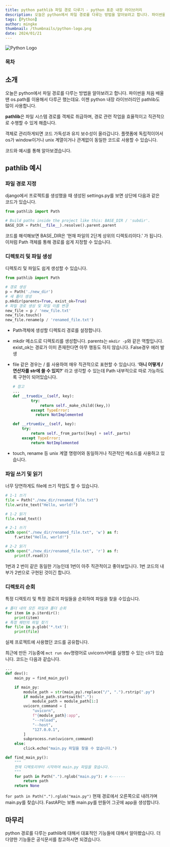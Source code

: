 ```yaml
---
title: python pathlib 파일 경로 다루기 - python 표준 내장 라이브러리
description: 오늘은 python에서 파일 경로를 다루는 방법을 알아보려고 합니다. 파이썬을 처음 배울 땐 os.path를 이용해서 다루곤 했는데요. 이젠 python 내장 라이브러리인 pathlib도 많이 사용합니다. pathlib은 파일 시스템 경로를 객체로 취급하며, 경로 관련 작업을 효율적이고 직관적으로 수행할 수 있게 해줍니다.
tags: [Python]
author: mingke
thumbnail: /thumbnails/python-logo.png
date: 2024/01/21
---
```


<Image src="/thumbnails/python-logo.png" alt="Python Logo" />

### 목차

## 소개

오늘은 python에서 파일 경로를 다루는 방법을 알아보려고 합니다. 파이썬을 처음 배울 땐 os.path를 이용해서 다루곤 했는데요. 이젠 python 내장 라이브러리인 pathlib도 많이 사용합니다.

**pathlib**은 파일 시스템 경로를 객체로 취급하며, 경로 관련 작업을 효율적이고 직관적으로 수행할 수 있게 해줍니다.

객체로 관리하게되면 코드 가독성과 유지 보수성이 올라갑니다. 플랫폼에 독립적이어서 os가 window이거나 unix 계열이거나 관계없이 동일한 코드로 사용할 수 있습니다.

코드와 예시를 통해 알아보겠습니다.

## pathlib 예시

### 파일 경로 지정

django에서 프로젝트를 생성했을 때 생성된 settings.py를 보면 상단에 다음과 같은 코드가 있습니다.

```python
from pathlib import Path

# Build paths inside the project like this: BASE_DIR / 'subdir'.
BASE_DIR = Path(__file__).resolve().parent.parent
```

코드를 해석해보면 BASE_DIR은 ‘현재 파일의 2단계 상위의 디렉토리이다.’ 가 됩니다. 이처럼 Path 객체를 통해 경로를 쉽게 지정할 수 있습니다.

### 디렉토리 및 파일 생성

디렉토리 및 파일도 쉽게 생성할 수 있습니다.

```python
from pathlib import Path

# 경로 생성
p = Path('./new_dir')
# 새 폴더 생성
p.mkdir(parents=True, exist_ok=True)
# 파일 경로 생성 및 파일 이름 변경
new_file = p / 'new_file.txt'
new_file.touch()
new_file.rename(p / 'renamed_file.txt')
```

- Path객체에 생성할 디렉토리 경로를 설정합니다.
- mkdir 메소드로 디렉토리를 생성합니다. parents는 `mkdir -p`와 같은 역할입니다. exist_ok는 경로가 이미 존재한다면 아무 행동도 하지 않습니다. False경우 에러 발생
- file 같은 경우는 / 를 사용하여 매우 직관적으로 표현할 수 있습니다. ‘**아니 어떻게 / 연산자를 str에 쓸 수 있지?**’ 라고 생각할 수 있는데 Path 내부적으로 따로 가능하도록 구현이 되어있습니다.

  ```python
  # 참고
  ...
  def __truediv__(self, key):
          try:
              return self._make_child((key,))
          except TypeError:
            return NotImplemented

  def __rtruediv__(self, key):
      try:
          return self._from_parts([key] + self._parts)
      except TypeError:
          return NotImplemented
  ```

- touch, rename 등 unix 계열 명령어와 동일하거나 직관적인 메소드를 사용하고 있습니다.

### 파일 쓰기 및 읽기

너무 당연하게도 file에 쓰기 작업도 할 수 있습니다.

```python
# 1-1 쓰기
file = Path("./new_dir/renamed_file.txt")
file.write_text("Hello, world!")

# 1-2 읽기
file.read_text()

# 2-1 쓰기
with open("./new_dir/renamed_file.txt", 'w') as f:
    f.write("Hello, world!")

# 2-2 읽기
with open("./new_dir/renamed_file.txt", 'r') as f:
    print(f.read())
```

1번과 2 번이 같은 동일한 기능인데 1번이 아주 직관적이고 좋아보입니다. 1번 코드의 내부가 2번으로 구현된 것이긴 합니다.

### 디렉토리 순회

특정 디렉토리 및 특정 경로의 파일들을 순회하여 파일을 찾을 수있습니다.

```python
# 폴더 내의 모든 파일과 폴더 순회
for item in p.iterdir():
    print(item)
# 특정 패턴의 파일 찾기
for file in p.glob('*.txt'):
    print(file)
```

실제 프로젝트에 사용했던 코드를 공유합니다.

최근에 만든 기능중에 `mct run dev`명령어로 uvicorn서버를 실행할 수 있는 cli가 있습니다. 코드는 다음과 같습니다.

```python
...
def dev():
    main_py = find_main_py()

    if main_py:
        module_path = str(main_py).replace("/", ".").rstrip(".py")
        if module_path.startswith("."):
            module_path = module_path[1:]
        uvicorn_command = [
            "uvicorn",
            f"{module_path}:app",
            "--reload",
            "--host",
            "127.0.0.1",
        ]
        subprocess.run(uvicorn_command)
    else:
        click.echo("main.py 파일을 찾을 수 없습니다.")

def find_main_py():
    """
    현재 디렉토리부터 시작하여 main.py 파일을 찾습니다.
    """
    for path in Path(".").rglob("main.py"): # <------
        return path
    return None
```

`for path in Path(".").rglob("main.py")` 현재 경로에서 오른쪽으로 내려가며 main.py를 찾습니다. FastAPI는 보통 main.py를 만들어 그곳에 app을 생성합니다.

## 마무리

python 경로를 다루는 pathlib에 대해서 대표적인 기능들에 대해서 알아봤습니다. 더 다양한 기능들은 공식문서를 참고하시면 되겠습니다.
